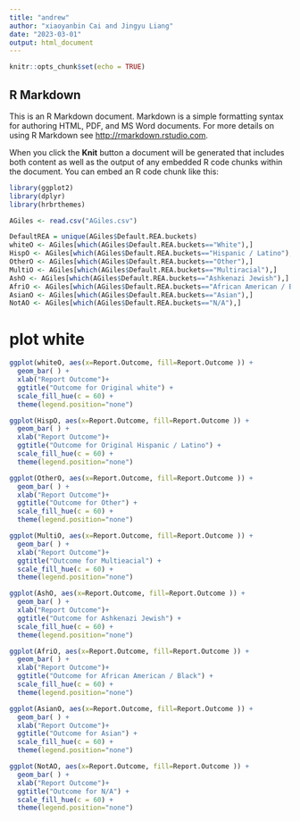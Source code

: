 ```yaml
---
title: "andrew"
author: "xiaoyanbin Cai and Jingyu Liang"
date: "2023-03-01"
output: html_document
---
```


```r
knitr::opts_chunk$set(echo = TRUE)
```

## R Markdown

This is an R Markdown document. Markdown is a simple formatting syntax for authoring HTML, PDF, and MS Word documents. For more details on using R Markdown see <http://rmarkdown.rstudio.com>.

When you click the **Knit** button a document will be generated that includes both content as well as the output of any embedded R code chunks within the document. You can embed an R code chunk like this:


```r
library(ggplot2)
library(dplyr)
library(hrbrthemes)
```

```r
AGiles <- read.csv("AGiles.csv")

```

```r
DefaultREA = unique(AGiles$Default.REA.buckets)
whiteO <- AGiles[which(AGiles$Default.REA.buckets=="White"),]
HispO <- AGiles[which(AGiles$Default.REA.buckets=="Hispanic / Latino"),]
OtherO <- AGiles[which(AGiles$Default.REA.buckets=="Other"),]
MultiO <- AGiles[which(AGiles$Default.REA.buckets=="Multiracial"),]
AshO <- AGiles[which(AGiles$Default.REA.buckets=="Ashkenazi Jewish"),]
AfriO <- AGiles[which(AGiles$Default.REA.buckets=="African American / Black"),]
AsianO <- AGiles[which(AGiles$Default.REA.buckets=="Asian"),]
NotAO <- AGiles[which(AGiles$Default.REA.buckets=="N/A"),]
```


# plot white
```r
ggplot(whiteO, aes(x=Report.Outcome, fill=Report.Outcome )) + 
  geom_bar( ) +
  xlab("Report Outcome")+
  ggtitle("Outcome for Original white") +
  scale_fill_hue(c = 60) +
  theme(legend.position="none")
```
```r
ggplot(HispO, aes(x=Report.Outcome, fill=Report.Outcome )) + 
  geom_bar( ) +
  xlab("Report Outcome")+
  ggtitle("Outcome for Original Hispanic / Latino") +
  scale_fill_hue(c = 60) +
  theme(legend.position="none")

```


```r
ggplot(OtherO, aes(x=Report.Outcome, fill=Report.Outcome )) + 
  geom_bar( ) +
  xlab("Report Outcome")+
  ggtitle("Outcome for Other") +
  scale_fill_hue(c = 60) +
  theme(legend.position="none")
```
```r
ggplot(MultiO, aes(x=Report.Outcome, fill=Report.Outcome )) + 
  geom_bar( ) +
  xlab("Report Outcome")+
  ggtitle("Outcome for Multieacial") +
  scale_fill_hue(c = 60) +
  theme(legend.position="none")
```

```r
ggplot(AshO, aes(x=Report.Outcome, fill=Report.Outcome )) + 
  geom_bar( ) +
  xlab("Report Outcome")+
  ggtitle("Outcome for Ashkenazi Jewish") +
  scale_fill_hue(c = 60) +
  theme(legend.position="none")
```

```r
ggplot(AfriO, aes(x=Report.Outcome, fill=Report.Outcome )) + 
  geom_bar( ) +
  xlab("Report Outcome")+
  ggtitle("Outcome for African American / Black") +
  scale_fill_hue(c = 60) +
  theme(legend.position="none")
```

```r
ggplot(AsianO, aes(x=Report.Outcome, fill=Report.Outcome )) + 
  geom_bar( ) +
  xlab("Report Outcome")+
  ggtitle("Outcome for Asian") +
  scale_fill_hue(c = 60) +
  theme(legend.position="none")
```

```r
ggplot(NotAO, aes(x=Report.Outcome, fill=Report.Outcome )) + 
  geom_bar( ) +
  xlab("Report Outcome")+
  ggtitle("Outcome for N/A") +
  scale_fill_hue(c = 60) +
  theme(legend.position="none")
```


